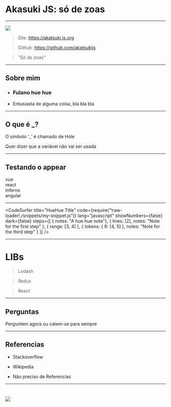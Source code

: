 


<Head>
  <title> AkatsukiJS: hue hue br </title>
  <link href="https://fonts.googleapis.com/css?family=Dosis|Londrina+Solid|Roboto+Slab" rel="stylesheet" />
</Head>


# Akasuki JS: só de zoas

---

<Flex alignItems="center" justifyContent="space-between">
  <Box width={1/2} px={4}>

   ![](img/akatsuki.png)

  </Box>
  <Box width={1/2} px={2} css={{textAlign: 'left'}}>

> Site: https://akatsuki.js.org

> Github: https://github.com/akatsukijs

> _"Só de zoas"_

  </Box>
</Flex>

---
## Sobre mim

- ### Fulano hue hue

- Entusiasta de alguma coisa, bla bla bla

---
## O que é _?

O simbolo '_' é chamado de Hole

Quer dizer que a variável não vai ser usada

---
##  Testando o appear

<Appear>
  <div> vue </div>
  <div> react </div>
  <div> inferno </div>
  <div> angular </div>
</Appear>

---

<CodeSurfer
  title="HueHue Title"
  code={require("!raw-loader!./snippets/my-snippet.js")}
  lang="javascript"
  showNumbers={false}
  dark={false}
  steps={[
    { notes: "A hue hue note"},
    { lines: [2], notes: "Note for the first step" },
    { range: [3, 4] },
    { tokens: { 9: [4, 5] }, notes: "Note for the third step" }
  ]}
/>


---
# LIBs

> Lodash

> Redux

> React

---
## Perguntas

Perguntem agora ou calem-se para sempre

---
## Referencias

- Stackoverflow

- Wikipedia

- Não preciso de Referencias

---
# 
<Flex alignItems="center" justifyContent="center">
<Box width={1/2} >

![](img/akatsuki.png)

</Box>

</Flex>